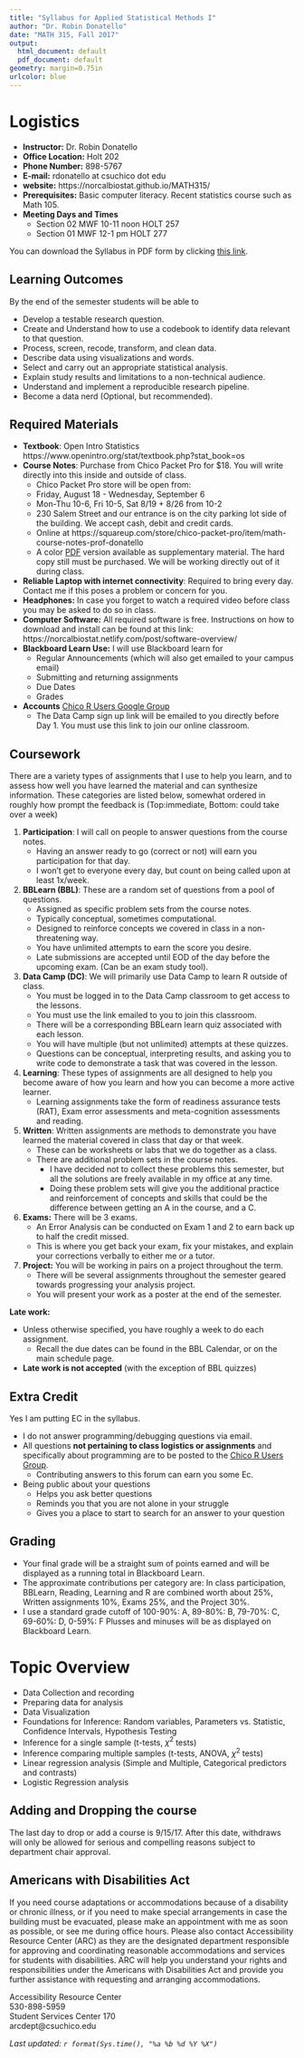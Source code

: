 ```yaml
---
title: "Syllabus for Applied Statistical Methods I"
author: "Dr. Robin Donatello"
date: "MATH 315, Fall 2017"
output:
  html_document: default
  pdf_document: default
geometry: margin=0.75in
urlcolor: blue
---
```


# Logistics
* **Instructor:** Dr. Robin Donatello  
* **Office Location:** Holt 202  
* **Phone Number:** 898-5767  
* **E-mail:** rdonatello at csuchico dot edu   
* **website:** https://norcalbiostat.github.io/MATH315/ 
* **Prerequisites:** Basic computer literacy. Recent statistics course such as Math 105. 
* **Meeting Days and Times** 
    - Section 02 MWF 10-11 noon HOLT 257
    - Section 01 MWF 12-1 pm HOLT 277

    
You can download the Syllabus in PDF form by clicking [this link](syllabus_f17.pdf).


## Learning Outcomes

By the end of the semester students will be able to 

* Develop a testable research question. 
* Create and Understand how to use a codebook to identify data relevant to that question. 
* Process, screen, recode, transform, and clean data.
* Describe data using visualizations and words. 
* Select and carry out an appropriate statistical analysis.
* Explain study results and limitations to a non-technical audience. 
* Understand and implement a reproducible research pipeline. 
* Become a data nerd (Optional, but recommended).


## Required Materials

* **Textbook**: Open Intro Statistics https://www.openintro.org/stat/textbook.php?stat_book=os 
* **Course Notes**: Purchase from Chico Packet Pro for $18. You will write directly into this inside and outside of class. 
    - Chico Packet Pro store will be open from: 
    - Friday, August 18 - Wednesday, September 6
    - Mon-Thu 10-6, Fri 10-5, Sat 8/19 + 8/26 from 10-2
    - 230 Salem Street and our entrance is on the city parking lot side of the building. We accept cash, debit and credit cards.
    - Online at https://squareup.com/store/chico-packet-pro/item/math-course-notes-prof-donatello
    - A color [PDF](RAD_course_notes.pdf) version available as supplementary material. The hard copy still must be purchased. We will be working directly out of it during class. 
* **Reliable Laptop with internet connectivity**: Required to bring every day. Contact me if this poses a problem or concern for you. 
* **Headphones:** In case you forget to watch a required video before class you may be asked to do so in class. 
* **Computer Software:** All required software is free. Instructions on how to download and install can be found at this link: https://norcalbiostat.netlify.com/post/software-overview/
* **Blackboard Learn Use:** I will use Blackboard learn for
    - Regular Announcements (which will also get emailed to your campus email)
    - Submitting and returning assignments
    - Due Dates
    - Grades
* **Accounts** [Chico R Users Google Group](https://groups.google.com/forum/#!forum/chico-rug) 
    - The Data Camp sign up link will be emailed to you directly before Day 1. You must use this link to join our online classroom. 

\newpage

## Coursework

There are a variety types of assignments that I use to help you learn, and to assess how well you have
learned the material and can synthesize information. These categories are listed below, somewhat 
ordered in roughly how prompt the feedback is (Top:immediate, Bottom: could take over a week)

1. **Participation**: I will call on people to answer questions from the course notes. 
    - Having an answer ready to go (correct or not) will earn you participation for that day. 
    - I won't get to everyone every day, but count on being called upon at least 1x/week. 
2. **BBLearn (BBL)**: These are a random set of questions from a pool of questions.
    - Assigned as specific problem sets from the course notes. 
    - Typically conceptual, sometimes computational.
    - Designed to reinforce concepts we covered in class in a non-threatening way. 
    - You have unlimited attempts to earn the score you desire. 
    - Late submissions are accepted until EOD of the day before the upcoming exam. (Can be an exam study tool).
3. **Data Camp (DC)**: We will primarily use Data Camp to learn R outside of class. 
    - You must be logged in to the Data Camp classroom to get access to the lessons. 
    - You must use the link emailed to you to join this classroom. 
    - There will be a corresponding BBLearn learn quiz associated with each lesson. 
    - You will have multiple (but not unlimited) attempts at these quizzes. 
    - Questions can be conceptual, interpreting results, and asking you to write code to demonstrate a task that was covered in the lesson. 
4. **Learning**: These types of assignments are all designed to help you become aware of how you learn and how you can become a more active learner. 
    - Learning assignments take the form of readiness assurance tests (RAT), Exam error assessments and meta-cognition assessments and reading. 
5. **Written**: Written assignments are methods to demonstrate you have learned the material covered in class that day or that week. 
    - These can be worksheets or labs that we do together as a class. 
    - There are additional problem sets in the course notes. 
        - I have decided not to collect these problems this semester, but all the solutions are freely available in my office at any time. 
        - Doing these problem sets will give you the additional practice and reinforcement of concepts and skills that could be the difference between getting an A in the course, and a C. 
6. **Exams:** There will be 3 exams. 
    - An Error Analysis can be conducted on Exam 1 and 2 to earn back up to half the credit missed. 
    - This is where you get back your exam, fix your mistakes, and explain your corrections verbally to either me or a tutor. 
7. **Project:** You will be working in pairs on a project throughout the term. 
    - There will be several assignments throughout the semester geared towards progressing your analysis project. 
    - You will present your work as a poster at the end of the semester. 
  

**Late work:** 

* Unless otherwise specified, you have roughly a week to do each assignment. 
    - Recall the due dates can be found in the BBL Calendar, or on the main schedule page. 
* **Late work is not accepted** (with the exception of BBL quizzes)
 
## Extra Credit

Yes I am putting EC in the syllabus. 

* I do not answer programming/debugging questions via email.  
* All questions **not pertaining to class logistics or assignments** and specifically about programming are to be posted to the [Chico R Users Group](https://groups.google.com/forum/#!forum/chico-rug). 
    - Contributing answers to this forum can earn you some Ec. 
* Being public about your questions  
    - Helps you ask better questions  
    - Reminds you that you are not alone in your struggle  
    - Gives you a place to start to search for an answer to your question  


## Grading

* Your final grade will be a straight sum of points earned and will be displayed as a running total in Blackboard Learn.  
* The approximate contributions per category are: In class participation, BBLearn, Reading, Learning and R are combined worth about 25\%, Written assignments 10\%, Exams 25\%, and the Project 30\%.   
* I use a standard grade cutoff of 100-90\%: A, 89-80\%: B, 79-70\%: C, 69-60\%: D, 0-59\%: F Plusses and minuses will be as displayed on Blackboard Learn. 

# Topic Overview

* Data Collection and recording
* Preparing data for analysis
* Data Visualization
* Foundations for Inference: Random variables, Parameters vs. Statistic, Confidence Intervals, Hypothesis Testing
* Inference for a single sample (t-tests, $\chi^{2}$ tests)
* Inference comparing multiple samples (t-tests, ANOVA, $\chi^{2}$ tests)
* Linear regression analysis (Simple and Multiple, Categorical predictors and contrasts)
* Logistic Regression analysis


## Adding and Dropping the course
The last day to drop or add a course is 9/15/17. After this date, withdraws will only be allowed for serious and compelling reasons subject to department chair approval.

## Americans with Disabilities Act
If you need course adaptations or accommodations because of a disability or chronic illness,  or if you need to make special arrangements in case the building must be evacuated, please make an appointment with me as soon as possible, or see me during office hours. Please also contact Accessibility Resource Center (ARC) as they are the designated department responsible for approving and coordinating reasonable accommodations and services for students with disabilities. ARC will help you understand your rights and responsibilities under the Americans with Disabilities Act and provide you further assistance with requesting and arranging accommodations.

Accessibility Resource Center  
530-898-5959   
Student Services Center 170  
arcdept@csuchico.edu  




_Last updated: `r format(Sys.time(), "%a %b %d %Y %X")`_

